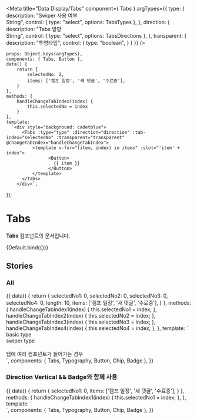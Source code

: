 
<Meta
    title="Data Display/Tabs"
    component={ Tabs }
    argTypes={{
        type: {
            description: "Swiper 사용 여부<br/>String",
            control: {
                type: "select",
                options: TabsTypes
            },
        },
        direction: {
            description: "Tabs 방향<br/>String",
            control: {
                type: "select",
                options: TabsDirections
            },
        },
        transparent: {
            description: "투명타입",
            control: {
                type: "boolean",
            }
        }
    }}
/>

    props: Object.keys(argTypes),
    components: { Tabs, Button },
    data() {
        return {
            selectedNo: 2,
            items: ['캠프 일정', '새 댓글', '수료증'],
        }
    },
    methods: {
        handleChangeTabIndex(index) {
            this.selectedNo = index
        }
    },
    template:
      `<div style="background: cadetblue">
          <Tabs :type="type" :direction="direction" :tab-index="selectedNo" :transparent="transparent" @changeTabIndex="handleChangeTabIndex">
              <template v-for="(item, index) in items" :slot="'item' + index">
                    <Button>
                      {{ item }}
                    </Button>
              </template>
          </Tabs>
        </div>`,
});

# Tabs

**Tabs** 컴포넌트의 문서입니다.

<Story name="Default" height="100px">
    {Default.bind({})}
</Story>

<ArgsTable story="Default" />

## Stories

### All
<Canvas>
    <Story name="All" height="100px">
        {{
            data() {
                return {
                    selectedNo1: 0,
                    selectedNo2: 0,
                    selectedNo3: 0,
                    selectedNo4: 0,
                    length: 10,
                    items: ['캠프 일정', '새 댓글', '수료증'],
                }
            },
            methods: {
                handleChangeTabIndex1(index) {
                    this.selectedNo1 = index;
                },
                handleChangeTabIndex2(index) {
                    this.selectedNo2 = index;
                },
                handleChangeTabIndex3(index) {
                    this.selectedNo3 = index;
                },
                handleChangeTabIndex4(index) {
                    this.selectedNo4 = index;
                },
            },
            template: `
            <div>
                <Tabs :tabIndex="selectedNo1"  @changeTabIndex="handleChangeTabIndex1">
                    <template v-for="(item, index) in this.length" :slot="'item' + index">
                            <Button>
                                Tab{{ item }}
                            </Button>
                    </template>
                </Tabs>
                <Typography type="caption1">basic type</Typography>
                <br/>
                <Tabs type="swiper" :tabIndex="selectedNo2" @changeTabIndex="handleChangeTabIndex2">
                    <template v-for="(item, index) in this.length" :slot="'item' + index">
                            <Button>
                                Tab{{ item }}
                            </Button>
                    </template>
                </Tabs>
                <Typography type="caption1">swiper type</Typography>
                <br/>
                <Tabs :tabIndex="selectedNo3" @changeTabIndex="handleChangeTabIndex3">
                   <template v-for="(item, index) in this.length" :slot="'item' + index">
                           <Button style="position: relative">
                               Tab{{ item }}
                           </Button>
                          <Badge type="inline" text="1" :offsetX="20" :offsetY="10"/>
                   </template>
               </Tabs>
               <Tabs :tabIndex="selectedNo4" type="swiper" @changeTabIndex="handleChangeTabIndex4">
                  <template v-for="(item, index) in this.length" :slot="'item' + index">
                          <Button style="position: relative">
                              Tab{{ item }}
                          </Button>
                         <Badge type="inline" text="1" :offsetX="20" :offsetY="10"/>
                  </template>
              </Tabs>
            <br/>
            <Typography type="caption1">탭에 여러 컴포넌트가 들어가는 경우</Typography>
            </div>
            `,
            components: { Tabs, Typography, Button, Chip, Badge },
        }}
    </Story>
</Canvas>

### Direction Vertical && Badge와 함께 사용
<Canvas>
    <Story name="Vertical" height="100px">
        {{
            data() {
                return {
                    selectedNo1: 0,
                    items: ['캠프 일정', '새 댓글', '수료증'],
                }
            },
            methods: {
                handleChangeTabIndex1(index) {
                    this.selectedNo1 = index;
                },
            },
            template: `
            <div>
                <Tabs :tabIndex="selectedNo1" direction="vertical" @changeTabIndex="handleChangeTabIndex1">
                    <template v-for="(item, index) in items" :slot="'item' + index">
                            <Button>
                                {{ item }}
                            </Button>
                            <template v-if="item === '새 댓글'">
                                <Badge text="3" color="error" type="inline"/>
                            </template>
                    </template>
                </Tabs>
            </div>
            `,
            components: { Tabs, Typography, Button, Chip, Badge },
        }}
    </Story>
</Canvas>
